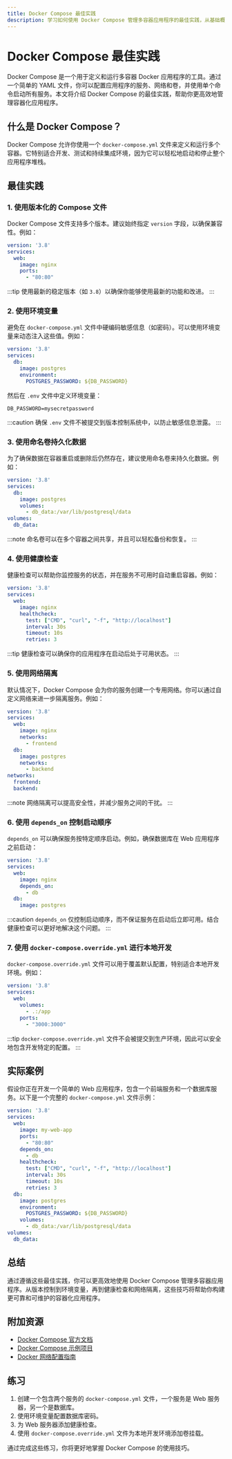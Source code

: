 ```yaml
---
title: Docker Compose 最佳实践
description: 学习如何使用 Docker Compose 管理多容器应用程序的最佳实践，从基础概念到实际应用场景，帮助初学者快速上手。
---
```


# Docker Compose 最佳实践

Docker Compose 是一个用于定义和运行多容器 Docker 应用程序的工具。通过一个简单的 YAML 文件，你可以配置应用程序的服务、网络和卷，并使用单个命令启动所有服务。本文将介绍 Docker Compose 的最佳实践，帮助你更高效地管理容器化应用程序。

## 什么是 Docker Compose？

Docker Compose 允许你使用一个 `docker-compose.yml` 文件来定义和运行多个容器。它特别适合开发、测试和持续集成环境，因为它可以轻松地启动和停止整个应用程序堆栈。

## 最佳实践

### 1. 使用版本化的 Compose 文件

Docker Compose 文件支持多个版本。建议始终指定 `version` 字段，以确保兼容性。例如：

```yaml
version: '3.8'
services:
  web:
    image: nginx
    ports:
      - "80:80"
```

:::tip
使用最新的稳定版本（如 `3.8`）以确保你能够使用最新的功能和改进。
:::

### 2. 使用环境变量

避免在 `docker-compose.yml` 文件中硬编码敏感信息（如密码）。可以使用环境变量来动态注入这些值。例如：

```yaml
version: '3.8'
services:
  db:
    image: postgres
    environment:
      POSTGRES_PASSWORD: ${DB_PASSWORD}
```

然后在 `.env` 文件中定义环境变量：

```plaintext
DB_PASSWORD=mysecretpassword
```

:::caution
确保 `.env` 文件不被提交到版本控制系统中，以防止敏感信息泄露。
:::

### 3. 使用命名卷持久化数据

为了确保数据在容器重启或删除后仍然存在，建议使用命名卷来持久化数据。例如：

```yaml
version: '3.8'
services:
  db:
    image: postgres
    volumes:
      - db_data:/var/lib/postgresql/data
volumes:
  db_data:
```

:::note
命名卷可以在多个容器之间共享，并且可以轻松备份和恢复。
:::

### 4. 使用健康检查

健康检查可以帮助你监控服务的状态，并在服务不可用时自动重启容器。例如：

```yaml
version: '3.8'
services:
  web:
    image: nginx
    healthcheck:
      test: ["CMD", "curl", "-f", "http://localhost"]
      interval: 30s
      timeout: 10s
      retries: 3
```

:::tip
健康检查可以确保你的应用程序在启动后处于可用状态。
:::

### 5. 使用网络隔离

默认情况下，Docker Compose 会为你的服务创建一个专用网络。你可以通过自定义网络来进一步隔离服务。例如：

```yaml
version: '3.8'
services:
  web:
    image: nginx
    networks:
      - frontend
  db:
    image: postgres
    networks:
      - backend
networks:
  frontend:
  backend:
```

:::note
网络隔离可以提高安全性，并减少服务之间的干扰。
:::

### 6. 使用 `depends_on` 控制启动顺序

`depends_on` 可以确保服务按特定顺序启动。例如，确保数据库在 Web 应用程序之前启动：

```yaml
version: '3.8'
services:
  web:
    image: nginx
    depends_on:
      - db
  db:
    image: postgres
```

:::caution
`depends_on` 仅控制启动顺序，而不保证服务在启动后立即可用。结合健康检查可以更好地解决这个问题。
:::

### 7. 使用 `docker-compose.override.yml` 进行本地开发

`docker-compose.override.yml` 文件可以用于覆盖默认配置，特别适合本地开发环境。例如：

```yaml
version: '3.8'
services:
  web:
    volumes:
      - .:/app
    ports:
      - "3000:3000"
```

:::tip
`docker-compose.override.yml` 文件不会被提交到生产环境，因此可以安全地包含开发特定的配置。
:::

## 实际案例

假设你正在开发一个简单的 Web 应用程序，包含一个前端服务和一个数据库服务。以下是一个完整的 `docker-compose.yml` 文件示例：

```yaml
version: '3.8'
services:
  web:
    image: my-web-app
    ports:
      - "80:80"
    depends_on:
      - db
    healthcheck:
      test: ["CMD", "curl", "-f", "http://localhost"]
      interval: 30s
      timeout: 10s
      retries: 3
  db:
    image: postgres
    environment:
      POSTGRES_PASSWORD: ${DB_PASSWORD}
    volumes:
      - db_data:/var/lib/postgresql/data
volumes:
  db_data:
```

## 总结

通过遵循这些最佳实践，你可以更高效地使用 Docker Compose 管理多容器应用程序。从版本控制到环境变量，再到健康检查和网络隔离，这些技巧将帮助你构建更可靠和可维护的容器化应用程序。

## 附加资源

- [Docker Compose 官方文档](https://docs.docker.com/compose/)
- [Docker Compose 示例项目](https://github.com/docker/awesome-compose)
- [Docker 网络配置指南](https://docs.docker.com/network/)

## 练习

1. 创建一个包含两个服务的 `docker-compose.yml` 文件，一个服务是 Web 服务器，另一个是数据库。
2. 使用环境变量配置数据库密码。
3. 为 Web 服务器添加健康检查。
4. 使用 `docker-compose.override.yml` 文件为本地开发环境添加卷挂载。

通过完成这些练习，你将更好地掌握 Docker Compose 的使用技巧。